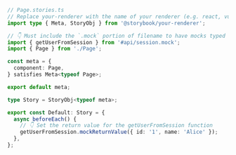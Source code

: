 ```ts
// Page.stories.ts
// Replace your-renderer with the name of your renderer (e.g. react, vue3)
import type { Meta, StoryObj } from '@storybook/your-renderer';

// 👇 Must include the `.mock` portion of filename to have mocks typed correctly
import { getUserFromSession } from '#api/session.mock';
import { Page } from './Page';

const meta = {
  component: Page,
} satisfies Meta<typeof Page>;

export default meta;

type Story = StoryObj<typeof meta>;

export const Default: Story = {
  async beforeEach() {
    // 👇 Set the return value for the getUserFromSession function
    getUserFromSession.mockReturnValue({ id: '1', name: 'Alice' });
  },
};
```
